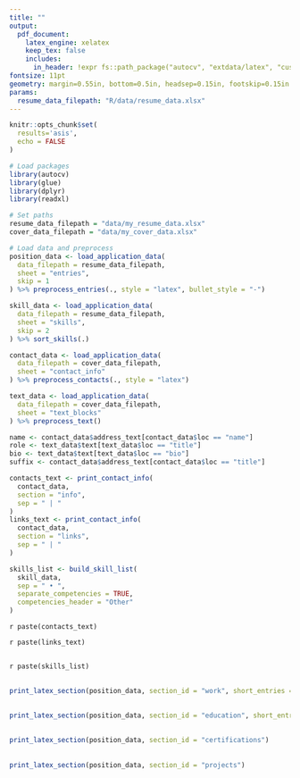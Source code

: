 ```yaml
---
title: ""
output:
  pdf_document:
    latex_engine: xelatex
    keep_tex: false
    includes:
      in_header: !expr fs::path_package("autocv", "extdata/latex", "custom_resume.tex")
fontsize: 11pt
geometry: margin=0.55in, bottom=0.5in, headsep=0.15in, footskip=0.15in
params:
  resume_data_filepath: "R/data/resume_data.xlsx"
---
```


```r
knitr::opts_chunk$set(
  results='asis', 
  echo = FALSE
)

# Load packages
library(autocv)
library(glue)
library(dplyr)
library(readxl)

# Set paths
resume_data_filepath = "data/my_resume_data.xlsx"
cover_data_filepath = "data/my_cover_data.xlsx"

# Load data and preprocess
position_data <- load_application_data(
  data_filepath = resume_data_filepath,
  sheet = "entries",
  skip = 1
) %>% preprocess_entries(., style = "latex", bullet_style = "-")

skill_data <- load_application_data(
  data_filepath = resume_data_filepath,
  sheet = "skills",
  skip = 2
) %>% sort_skills(.)

contact_data <- load_application_data(
  data_filepath = cover_data_filepath,
  sheet = "contact_info"
) %>% preprocess_contacts(., style = "latex")

text_data <- load_application_data(
  data_filepath = cover_data_filepath,
  sheet = "text_blocks"
) %>% preprocess_text()

```

```r

name <- contact_data$address_text[contact_data$loc == "name"]
role <- text_data$text[text_data$loc == "title"]
bio <- text_data$text[text_data$loc == "bio"]
suffix <- contact_data$address_text[contact_data$loc == "title"]

contacts_text <- print_contact_info(
  contact_data, 
  section = "info", 
  sep = " | "
)
links_text <- print_contact_info(
  contact_data, 
  section = "links", 
  sep = " | "
)

skills_list <- build_skill_list(
  skill_data, 
  sep = " • ",
  separate_competencies = TRUE,
  competencies_header = "Other"
)

```

\myname{`r paste0(name, ", ", suffix)`} `r paste(contacts_text)`

<!-- \vspace{-4pt} -->
<!-- ### \myrole{`r paste(role)`} -->

\vspace{-4pt}
`r paste(links_text)`

\mybio{`r paste(bio)`}

## \mysection{Skills} \mysectionrule{}

\vspace{-4pt}
`r paste(skills_list)`

<!-- `r paste(build_skill_table(skill_data))` -->

## \mysection{Selected Professional Experience} \mysectionrule{}

```r
print_latex_section(position_data, section_id = "work", short_entries = TRUE)
```

## \mysection{Education} \mysectionrule{}

```r
print_latex_section(position_data, section_id = "education", short_entries = TRUE)
```

## \mysection{Certifications} \mysectionrule{}

```r
print_latex_section(position_data, section_id = "certifications")
```

## \mysection{Selected Projects} \mysectionrule{}

```r
print_latex_section(position_data, section_id = "projects")
```

\label{LastPage}
